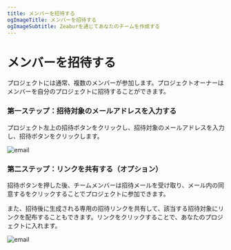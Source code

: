 ```yaml
---
title: メンバーを招待する
ogImageTitle: メンバーを招待する
ogImageSubtitle: Zeaburを通じてあなたのチームを作成する
---
```


# メンバーを招待する

プロジェクトには通常、複数のメンバーが参加します。プロジェクトオーナーはメンバーを自分のプロジェクトに招待することができます。

### 第一ステップ：招待対象のメールアドレスを入力する

プロジェクト左上の招待ボタンをクリックし、招待対象のメールアドレスを入力し、招待ボタンをクリックします。

![email](/manage/invite/email.zh-CN.png)

### 第二ステップ：リンクを共有する（オプション）

招待ボタンを押した後、チームメンバーは招待メールを受け取り、メール内の同意するをクリックすることでプロジェクトに参加できます。

また、招待後に生成される専用の招待リンクを共有して、該当する招待対象にリンクを配布することもできます。リンクをクリックすることで、あなたのプロジェクトに入れます。

![email](/manage/invite/success.zh-CN.png)